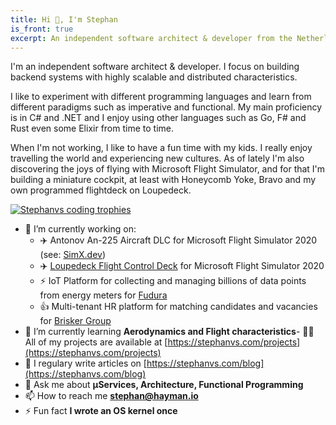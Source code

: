 ```yaml
---
title: Hi 👋, I'm Stephan
is_front: true
excerpt: An independent software architect & developer from the Netherlands.
---
```



<Avatar />

I'm an independent software architect & developer. I focus on building backend systems with highly scalable and distributed characteristics.

I like to experiment with different programming languages and learn from different paradigms such as imperative and functional. My main proficiency is in C# and .NET and I enjoy using other languages such as Go, F# and Rust even some Elixir from time to time.

When I'm not working, I like to have a fun time with my kids. I really enjoy travelling the world and experiencing new cultures. As of lately I'm also discovering the joys of flying with Microsoft Flight Simulator, and for that I'm building a miniature cockpit, at least with Honeycomb Yoke, Bravo and my own programmed flightdeck on Loupedeck.

<p align="left">
  <a href="https://github.com/stephanvs">
    <img
      src="https://github-profile-trophy.vercel.app/?username=stephanvs&theme=onedark&margin-w=15&margin-h=15"
      alt="Stephanvs coding trophies"
    />
  </a>
</p>

- 🔭 I’m currently working on:
  - ✈️ Antonov An-225 Aircraft DLC for Microsoft Flight Simulator 2020 (see: [SimX.dev](https://simx.dev))
  - ✈️ [Loupedeck Flight Control Deck](https://github.com/Stephanvs/loupedeck-msfs) for Microsoft Flight Simulator 2020
  - ⚡ IoT Platform for collecting and managing billions of data points from energy meters for [Fudura](https://www.fudura.nl/en/metering-services)
  - 👍 Multi-tenant HR platform for matching candidates and vacancies for [Brisker Group](https://briskergroup.nl/en)
- 🌱 I’m currently learning **Aerodynamics and Flight characteristics**- 👨‍💻 All of my projects are available at [https://stephanvs.com/projects](https://stephanvs.com/projects)
- 📝 I regulary write articles on [https://stephanvs.com/blog](https://stephanvs.com/blog)
- 💬 Ask me about **μServices, Architecture, Functional Programming**
- 📫 How to reach me **stephan@hayman.io**
- ⚡ Fun fact **I wrote an OS kernel once**
